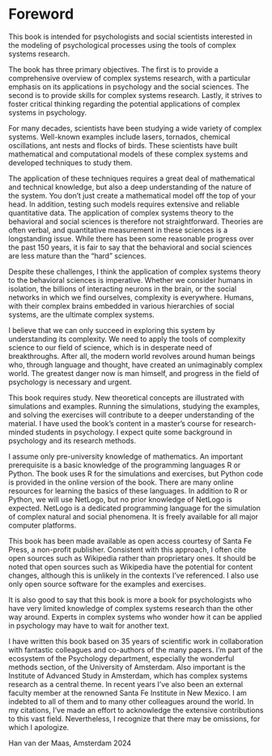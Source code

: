 # Foreword {.unnumbered}

This book is intended for psychologists and social scientists interested in the modeling of psychological processes using the tools of complex systems research.

The book has three primary objectives. The first is to provide a comprehensive overview of complex systems research, with a particular emphasis on its applications in psychology and the social sciences. The second is to provide skills for complex systems research. Lastly, it strives to foster critical thinking regarding the potential applications of complex systems in psychology.

For many decades, scientists have been studying a wide variety of complex systems. Well-known examples include lasers, tornados, chemical oscillations, ant nests and flocks of birds. These scientists have built mathematical and computational models of these complex systems and developed techniques to study them.

The application of these techniques requires a great deal of mathematical and technical knowledge, but also a deep understanding of the nature of the system. You don't just create a mathematical model off the top of your head. In addition, testing such models requires extensive and reliable quantitative data. The application of complex systems theory to the behavioral and social sciences is therefore not straightforward. Theories are often verbal, and quantitative measurement in these sciences is a longstanding issue. While there has been some reasonable progress over the past 150 years, it is fair to say that the behavioral and social sciences are less mature than the "hard" sciences.

Despite these challenges, I think the application of complex systems theory to the behavioral sciences is imperative. Whether we consider humans in isolation, the billions of interacting neurons in the brain, or the social networks in which we find ourselves, complexity is everywhere. Humans, with their complex brains embedded in various hierarchies of social systems, are the ultimate complex systems.

I believe that we can only succeed in exploring this system by understanding its complexity. We need to apply the tools of complexity science to our field of science, which is in desperate need of breakthroughs. After all, the modern world revolves around human beings who, through language and thought, have created an unimaginably complex world. The greatest danger now is man himself, and progress in the field of psychology is necessary and urgent.

This book requires study. New theoretical concepts are illustrated with simulations and examples. Running the simulations, studying the examples, and solving the exercises will contribute to a deeper understanding of the material. I have used the book's content in a master's course for research-minded students in psychology. I expect quite some background in psychology and its research methods.

I assume only pre-university knowledge of mathematics. An important prerequisite is a basic knowledge of the programming languages R or Python. The book uses R for the simulations and exercises, but Python code is provided in the online version of the book. There are many online resources for learning the basics of these languages. In addition to R or Python, we will use NetLogo, but no prior knowledge of NetLogo is expected. NetLogo is a dedicated programming language for the simulation of complex natural and social phenomena. It is freely available for all major computer platforms.

This book has been made available as open access courtesy of Santa Fe Press, a non-profit publisher. Consistent with this approach, I often cite open sources such as Wikipedia rather than proprietary ones. It should be noted that open sources such as Wikipedia have the potential for content changes, although this is unlikely in the contexts I've referenced. I also use only open source software for the examples and exercises.

It is also good to say that this book is more a book for psychologists who have very limited knowledge of complex systems research than the other way around. Experts in complex systems who wonder how it can be applied in psychology may have to wait for another text.

I have written this book based on 35 years of scientific work in collaboration with fantastic colleagues and co-authors of the many papers. I'm part of the ecosystem of the Psychology department, especially the wonderful methods section, of the University of Amsterdam. Also important is the Institute of Advanced Study in Amsterdam, which has complex systems research as a central theme. In recent years I've also been an external faculty member at the renowned Santa Fe Institute in New Mexico. I am indebted to all of them and to many other colleagues around the world. In my citations, I've made an effort to acknowledge the extensive contributions to this vast field. Nevertheless, I recognize that there may be omissions, for which I apologize.

Han van der Maas, Amsterdam 2024

